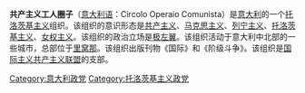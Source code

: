 '''共产主义工人圈子'''（[[意大利语|意大利语]]：Circolo Operaio Comunista）是[[意大利|意大利]]的一个[[托洛茨基主义|托洛茨基主义]]组织。该组织的意识形态是[[共产主义|共产主义]]、[[马克思主义|马克思主义]]、[[列宁主义|列宁主义]]、[[托洛茨基主义|托洛茨基主义]]、[[女权主义|女权主义]]。该组织的政治立场是[[极左翼|极左翼]]。该组织活动于意大利中北部的一些城市，总部位于[[里窝那|里窝那]]。该组织出版刊物《国际》和《阶级斗争》。该组织是[[国际主义共产主义联盟|国际主义共产主义联盟]]的支部。

[[Category:意大利政党|Category:意大利政党]]
[[Category:托洛茨基主义政党|Category:托洛茨基主义政党]]